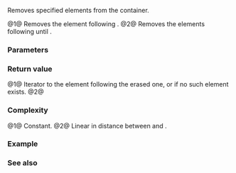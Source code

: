 {{cpp/container/forward_list/title|erase_after}}
{{cpp/container/forward_list/navbar}}
{{dcl begin}}
{{dcl|num=1|since=c++11|
iterator erase_after( const_iterator pos );
}}
{{dcl|num=2|since=c++11|
iterator erase_after( const_iterator first, const_iterator last );
}}
{{dcl end}}

Removes specified elements from the container.

@1@ Removes the element following {{c|pos}}.
@2@ Removes the elements following {{c|first}} until {{c|last}}.

===Parameters===
{{par begin}}
{{par|pos|iterator to the element preceding the element to remove}}
{{par|first, last|range of elements to remove}}
{{par end}}

===Return value===
@1@ Iterator to the element following the erased one, or {{lc|end()}} if no such element exists.
@2@ {{c|last}}

===Complexity===
@1@ Constant.
@2@ Linear in distance between {{c|first}} and {{c|last}}.

===Example===
{{example
|code=
#include &lt;forward_list&gt;
#include &lt;iostream&gt;
#include &lt;iterator&gt;

int main()
{
    std::forward_list&lt;int&gt; l = {1, 2, 3, 4, 5, 6, 7, 8, 9};

//  l.erase(l.begin()); // Error: no function erase()
    
    l.erase_after(l.before_begin()); // Removes first element
    
    for (auto n : l)
        std::cout &lt;&lt; n &lt;&lt; ' ';
    std::cout &lt;&lt; '\n';

    auto fi = std::next(l.begin());
    auto la = std::next(fi, 3);
    
    l.erase_after(fi, la);
    
    for (auto n : l)
        std::cout &lt;&lt; n &lt;&lt; ' ';
    std::cout &lt;&lt; '\n';
}
|output=
2 3 4 5 6 7 8 9
2 3 6 7 8 9
}}

===See also===
{{dsc begin}}
{{dsc inc|cpp/container/dsc clear|forward_list}}
{{dsc end}}

{{langlinks|de|es|fr|it|ja|pt|ru|zh}}
